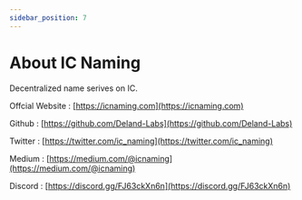 ```yaml
---
sidebar_position: 7
---
```


# About IC Naming

Decentralized name serives on IC.

Offcial Website : [https://icnaming.com](https://icnaming.com)

Github : [https://github.com/Deland-Labs](https://github.com/Deland-Labs)

Twitter : [https://twitter.com/ic_naming](https://twitter.com/ic_naming)

Medium : [https://medium.com/@icnaming](https://medium.com/@icnaming)

Discord : [https://discord.gg/FJ63ckXn6n](https://discord.gg/FJ63ckXn6n)
